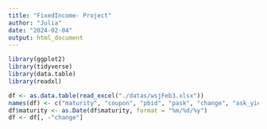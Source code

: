 ```yaml
---
title: "FixedIncome- Project"
author: "Julia"
date: "2024-02-04"
output: html_document
---
```


```r
library(ggplot2)
library(tidyverse)
library(data.table)
library(readxl)
```

```r
df <- as.data.table(read_excel("./datas/wsjFeb3.xlsx"))
names(df) <- c("maturity", "coupon", "pbid", "pask", "change", "ask_yield")
df$maturity <- as.Date(df$maturity, format = "%m/%d/%y")
df <- df[, -"change"]
```





































